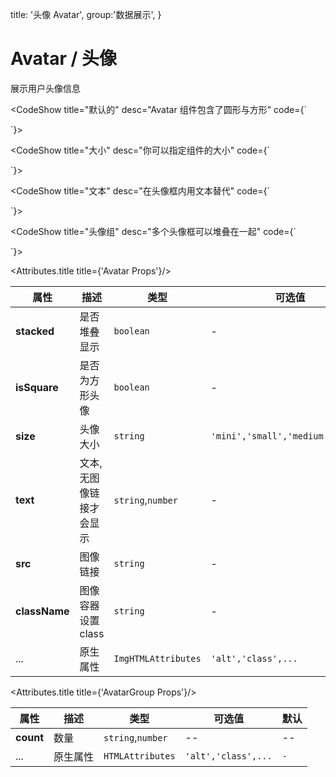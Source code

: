 

  title: '头像 Avatar',
  group:'数据展示',
}


# Avatar / 头像

展示用户头像信息

<CodeShow title="默认的" desc="Avatar 组件包含了圆形与方形" code={`<template>
 <div>
    <fect-avatar src="./img/avatar.png"/>
    <fect-avatar src="./img/avatar.png"/>
    <fect-avatar src="./img/avatar.png"/>
    <br/>
    <fect-avatar src="./img/avatar.png"/>
    <fect-avatar src="./img/avatar.png"/>
    <fect-avatar src="./img/avatar.png"/>
 </div>
</template>
 
<script>
   
 
}
 
</script>
`}>
<div>
    <fect-avatar src="https://avatars.githubusercontent.com/u/52351095?v=4"/>
    <fect-avatar src="https://avatars.githubusercontent.com/u/52351095?v=4"/>
    <fect-avatar src="https://avatars.githubusercontent.com/u/52351095?v=4"/>
</div>

<div>
    <fect-avatar src="https://avatars.githubusercontent.com/u/52351095?v=4" isSquare/>
    <fect-avatar src="https://avatars.githubusercontent.com/u/52351095?v=4" isSquare/>
    <fect-avatar src="https://avatars.githubusercontent.com/u/52351095?v=4" isSquare/>
</div>
</CodeShow>

<CodeShow title="大小" desc="你可以指定组件的大小" code={`<template>
 <div>
    <fect-avatar src="./img/avatar.png" size="mini"/>
    <fect-avatar src="./img/avatar.png" size="small"/>
    <fect-avatar src="./img/avatar.png" size="medium"/>
    <fect-avatar src="./img/avatar.png" size="large"/>
 </div>
</template>
 
<script>
   
 
}
 
</script>
`}>

 <div>
    <fect-avatar src="https://avatars.githubusercontent.com/u/52351095?v=4" size="mini"/>
    <fect-avatar src="https://avatars.githubusercontent.com/u/52351095?v=4" size="small"/>
    <fect-avatar src="https://avatars.githubusercontent.com/u/52351095?v=4" size="medium"/>
    <fect-avatar src="https://avatars.githubusercontent.com/u/52351095?v=4" size="large"/>
 </div>


</CodeShow>

<CodeShow title="文本" desc="在头像框内用文本替代" code={`<template>
 <div>
    <fect-avatar text="X" />
    <fect-avatar text="E" />
    <fect-avatar text="L" />
    <fect-avatar text="林" />
 </div>
</template>
 
<script>
   
 
}
 
</script>
`}>

 <div>
    <fect-avatar text="X" />
    <fect-avatar text="E" />
    <fect-avatar text="L" />
    <fect-avatar text="林" />
 </div>
</CodeShow>

<CodeShow title="头像组" desc="多个头像框可以堆叠在一起" code={`<template>
 <div>
    <fect-avatarGroup>
      <fect-avatar src="https://avatars.githubusercontent.com/u/52351095?v=4" stacked/>
      <fect-avatar src="https://avatars.githubusercontent.com/u/52351095?v=4" stacked/>
      <fect-avatar src="https://avatars.githubusercontent.com/u/52351095?v=4" stacked/>
      <fect-avatar src="https://avatars.githubusercontent.com/u/52351095?v=4" stacked/>
    </fect-avatarGroup>
 </div>
</template>
 
<script>
   
 
}
 
</script>
`}>

 <div>
   <fect-avatarGroup>
    <fect-avatar src="https://avatars.githubusercontent.com/u/52351095?v=4" stacked/>
    <fect-avatar src="https://avatars.githubusercontent.com/u/52351095?v=4" stacked/>
    <fect-avatar src="https://avatars.githubusercontent.com/u/52351095?v=4" stacked/>
    <fect-avatar src="https://avatars.githubusercontent.com/u/52351095?v=4" stacked/>
   </fect-avatarGroup>
 </div>
</CodeShow>


<Attributes>



<Attributes.title title={'Avatar Props'}/>

| 属性          | 描述                    | 类型                | 可选值                            | 默认     |
| ------------- | ----------------------- | ------------------- | --------------------------------- | -------- |
| **stacked**   | 是否堆叠显示            | `boolean`           | -                                 | `false`  |
| **isSquare**  | 是否为方形头像          | `boolean`           | -                                 | `false`  |
| **size**      | 头像大小                | `string`            | `'mini','small','medium','large'` | `medium` |
| **text**      | 文本,无图像链接才会显示 | `string`,`number`   | -                                 | `-`      |
| **src**       | 图像链接                | `string`            | -                                 | `-`      |
| **className** | 图像容器设置 class      | `string`            | -                                 | `-`      |
| ...           | 原生属性                | `ImgHTMLAttributes` | `'alt','class',...`               | `-`      |



<Attributes.title title={'AvatarGroup Props'}/>

| 属性      | 描述     | 类型              | 可选值              | 默认 |
| --------- | -------- | ----------------- | ------------------- | ---- |
| **count** | 数量     | `string`,`number` | --                  | --   |
| ...       | 原生属性 | `HTMLAttributes`  | `'alt','class',...` | `-`  |

</Attributes>
